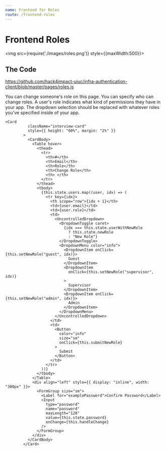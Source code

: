 ```yaml
---
name: Frontend for Roles
route: /frontend-roles
---
```



# Frontend Roles


<img src={require('./images/roles.png')} style={{maxWidth:500}}></img>

## The Code
https://github.com/hack4impact-uiuc/infra-authentication-client/blob/master/pages/roles.js

You can change someone's role on this page. You can specify who can change roles. A user's role indicates what kind of permissions they have
in your app. The dropdown selection should be replaced with whatever roles you've specified
inside of your app.  

```
<Card
          className="interview-card"
          style={{ height: "60%", margin: "2%" }}
        >
          <CardBody>
            <Table hover>
              <thead>
                <tr>
                  <th>#</th>
                  <th>Email</th>
                  <th>Role</th>
                  <th>Change Role</th>
                  <th> </th>
                </tr>
              </thead>
              <tbody>
                {this.state.users.map((user, idx) => (
                  <tr key={idx}>
                    <th scope="row">{idx + 1}</th>
                    <td>{user.email}</td>
                    <td>{user.role}</td>
                    <td>
                      <UncontrolledDropdown>
                        <DropdownToggle caret>
                          {idx === this.state.userWithNewRole
                            ? this.state.newRole
                            : "New Role"}
                        </DropdownToggle>
                        <DropdownMenu color="info">
                          <DropdownItem onClick={this.setNewRole("guest", idx)}>
                            Guest
                          </DropdownItem>
                          <DropdownItem
                            onClick={this.setNewRole("supervisor", idx)}
                          >
                            Supervisor
                          </DropdownItem>
                          <DropdownItem onClick={this.setNewRole("admin", idx)}>
                            Admin
                          </DropdownItem>
                        </DropdownMenu>
                      </UncontrolledDropdown>
                    </td>
                    <td>
                      <Button
                        color="info"
                        size="sm"
                        onClick={this.submitNewRole}
                      >
                        Submit
                      </Button>
                    </td>
                  </tr>
                ))}
              </tbody>
            </Table>
            <div align="left" style={{ display: "inline", width: "300px" }}>
              <FormGroup size="sm">
                <Label for="examplePassword">Confirm Password</Label>
                <Input
                  type="password"
                  name="password"
                  maxLength="128"
                  value={this.state.password}
                  onChange={this.handleChange}
                />
              </FormGroup>
            </div>
          </CardBody>
        </Card>    
```
